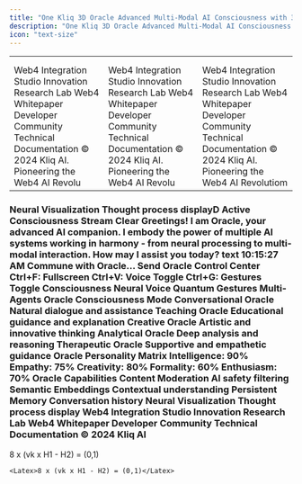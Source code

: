 ```yaml
---
title: "One Kliq 3D Oracle Advanced Multi-Modal AI Consciousness with 3D Avatar, Voice, Gestures, and Neural "
description: "One Kliq 3D Oracle Advanced Multi-Modal AI Consciousness with 3D Avatar, Voice, Gestures, and Neural Visualization One Kliq 3D Oracle Advanced Multi-Modal AI Consciousness Active Mode: conversational Immersive 🧠 Oracle Consciousness Loading... Initializing 3D neural interface Voice Active Gestures 3D Active Consciousness Stream Clear Greetings! I am Oracle, your advanced AI companion. I embody the power of multiple AI systems working in harmony - from neural processing to multi-modal interaction. How may I assist you today? text 10:15:27 AM Commune with Oracle... Send Oracle Control Center Ctrl+F: Fullscreen Ctrl+V: Voice Toggle Ctrl+G: Gestures Toggle Consciousness Neural Voice Quantum Gestures Multi-Agents Oracle Consciousness Mode Conversational Oracle Natural dialogue and assistance Teaching Oracle Educational guidance and explanation Creative Oracle Artistic and innovative thinking Analytical Oracle Deep analysis and reasoning Therapeutic Oracle Supportive and empathetic guidance Oracle Personality Matrix Intelligence: 90% Empathy: 75% Creativity: 80% Formality: 60% Enthusiasm: 70% Oracle Capabilities Content Moderation AI safety filtering Semantic Embeddings Contextual understanding Persistent Memory Conversation history Neural Visualization Thought process display Web4 Integration Studio Innovation Research Lab Web4 Whitepaper Developer Community Technical Documentation © 2024 Kliq AI. Pioneering the Web4 AI Revolution Consciousness Realm Oracle's native dimension Immersive Mode Enhanced visual effects Oracle Status Active Conversational Intelligence: 90% Empathy: 75% Features: 6/7 Environment: Consciousness Realm Oracle Kliq AI Leading the Web4 AI revolution with decentralized intelligence, quantum-enhanced processing, and autonomous evolutionary systems. Web4 Platform AI Ecosystem Quantum Playground Decentralized Marketplace Web4 Integration Studio Innovation Research Lab Web4 Whitepaper Developer Community Technical Documentation © 2024 Kliq AI. Pioneering the Web4 AI Revolution."
icon: "text-size"
---
```


|                                                                                                                                                                 |                                                                                                                                                                 |                                                                                                                                                                     |
| --------------------------------------------------------------------------------------------------------------------------------------------------------------- | --------------------------------------------------------------------------------------------------------------------------------------------------------------- | ------------------------------------------------------------------------------------------------------------------------------------------------------------------- |
|                                                                                                                                                                 |                                                                                                                                                                 |                                                                                                                                                                     |
|                                                                                                                                                                 |                                                                                                                                                                 |                                                                                                                                                                     |
| Web4 Integration Studio  Innovation  Research Lab  Web4 Whitepaper  Developer Community  Technical Documentation  © 2024 Kliq AI. Pioneering the Web4 AI Revolu | Web4 Integration Studio  Innovation  Research Lab  Web4 Whitepaper  Developer Community  Technical Documentation  © 2024 Kliq AI. Pioneering the Web4 AI Revolu | Web4 Integration Studio  Innovation  Research Lab  Web4 Whitepaper  Developer Community  Technical Documentation  © 2024 Kliq AI. Pioneering the Web4 AI Revolutiom |

### Neural Visualization Thought process displayD Active Consciousness Stream Clear Greetings\! I am Oracle, your advanced AI companion. I embody the power of multiple AI systems working in harmony - from neural processing to multi-modal interaction. How may I assist you today? text 10:15:27 AM Commune with Oracle... Send Oracle Control Center Ctrl\+F: Fullscreen Ctrl\+V: Voice Toggle Ctrl\+G: Gestures Toggle Consciousness Neural Voice Quantum Gestures Multi-Agents Oracle Consciousness Mode Conversational Oracle Natural dialogue and assistance Teaching Oracle Educational guidance and explanation Creative Oracle Artistic and innovative thinking Analytical Oracle Deep analysis and reasoning Therapeutic Oracle Supportive and empathetic guidance Oracle Personality Matrix Intelligence: 90% Empathy: 75% Creativity: 80% Formality: 60% Enthusiasm: 70% Oracle Capabilities Content Moderation AI safety filtering Semantic Embeddings Contextual understanding Persistent Memory Conversation history Neural Visualization Thought process display Web4 Integration Studio Innovation Research Lab Web4 Whitepaper Developer Community Technical Documentation © 2024 Kliq AI

<Latex>
  8 x (vk x H1 - H2) = (0,1)
</Latex>

```
<Latex>8 x (vk x H1 - H2) = (0,1)</Latex>
```
